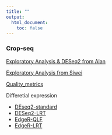 ```yaml
---
title: ""
output:
  html_document:
    toc: false
---
```


### Crop-seq 

[Exploratory Analysis & DESeq2 from Alan](crop_workflow_Alan.html) 

[Exploratory Analysis from Siwei](crop_workflow_Siwei.html) 

[Quality_metrics](Quality_metrics.html) 

Differetial expression

* [DEseq2-standard](DEseq2-standard.html)  
* [DESeq2-LRT](DESeq2-LRT.html)  
* [EdgeR-QLF](EdgeR-QLF.html)  
* [EdgeR-LRT](EdgeR-LRT.html)  

